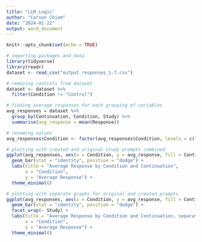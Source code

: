 ---
title: "LLM_Logic"
author: "Carson Chiem"
date: "2024-01-22"
output: word_document
---

```{r setup, include=FALSE}
knitr::opts_chunk$set(echo = TRUE)
```

```{r}
# importing packages and data
library(tidyverse)
library(readr)
dataset <- read_csv("output_responses_1-7.csv")
```

```{r}
# removing controls from dataset
dataset <- dataset %>% 
  filter(Condition != "Control")

# finding average responses for each grouping of variables
avg_responses = dataset %>%
  group_by(Continuation, Condition, Study) %>%
  summarise(avg_response = mean(Response))

# renaming values 
avg_responses$Condition <- factor(avg_responses$Condition, levels = c("Experimental_N", "Experimental_W", "Experimental_O"), labels = c("Negation", "Without", "Other"))

# plotting with created and original study prompts combined
ggplot(avg_responses, aes(x = Condition, y = avg_response, fill = Continuation)) +
  geom_bar(stat = "identity", position = "dodge") +
  labs(title = "Average Response by Condition and Continuation",
       x = "Condition",
       y = "Average Response") +
  theme_minimal()

# plotting with separate graphs for original and created prompts
ggplot(avg_responses, aes(x = Condition, y = avg_response, fill = Continuation)) +
  geom_bar(stat = "identity", position = "dodge") +
  facet_wrap(~ Study) +
  labs(title = "Average Response by Condition and Continuation, separated by study",
       x = "Condition",
       y = "Average Response") +
  theme_minimal()
```

